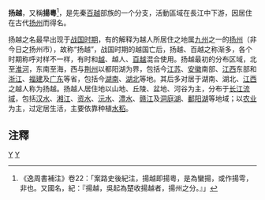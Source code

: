 {{expand|time=2007-09-26T20:15:54Z}}
{{Unreferenced |time=2008-02-13T09:40:45+00:00 }}
'''扬越'''，又稱'''揚粵'''<ref>《逸周書補注》卷22：「案路史後紀注，揚越即揚粵，是為蠻揚，或作揚雩，非也。又國名，紀：『揚越，吳起為楚收揚越者，揚州之分。』」</ref>，是先秦[[百越|百越]]部族的一个分支，活動區域在長江中下游，因居住在古代[[扬州_(古代)|扬州]]而得名。

扬越之名最早出现于[[战国时期|战国时期]]，有的解释为越人所居住之地属[[九州_(中國)|九州]]之一的[[扬州_(古代)|扬州]]（非今日之扬州市），故称“扬越”，战国时期的越国亡后，扬越、百越之称渐多，各个时期称呼对样不一样，有时和[[越|越]]、越人、[[百越|百越]]混合使用。扬越最初的分布区域，北至[[淮河|淮河]]，东南至海，西与[[古荆州|荆州]]以都阳湖为界，包括今[[江苏|江苏]]、[[安徽|安徽]]南部、[[江西|江西]]东部和[[浙江|浙江]]、[[福建|福建]]及[[广东|广东]]等省，包括今[[湖南|湖南]]、[[湖北|湖北]]等地。其后多对居于湖南、湖北、[[江西|江西]]之越人称为扬越。扬越人居住地以山地、丘陵、盆地、河谷为主，分布于[[长江流域|长江流域]]，包括[[汉水|汉水]]、[[湘江|湘江]]、[[资水|资水]]、[[沅水|沅水]]、[[澧水|澧水]]、[[赣江|赣江]]及[[洞庭湖|洞庭湖]]、[[鄱阳湖|鄱阳湖]]等地域；以[[农业|农业]]为主，过定居生活，主要依靠种植[[水稻|水稻]]。

==注釋==
{{reflist}}
{{Ethnic-group-stub}}

{{Neolithic cultures of China}}

[[Category:长江流域|Y]]
[[Category:百越族|Y]]